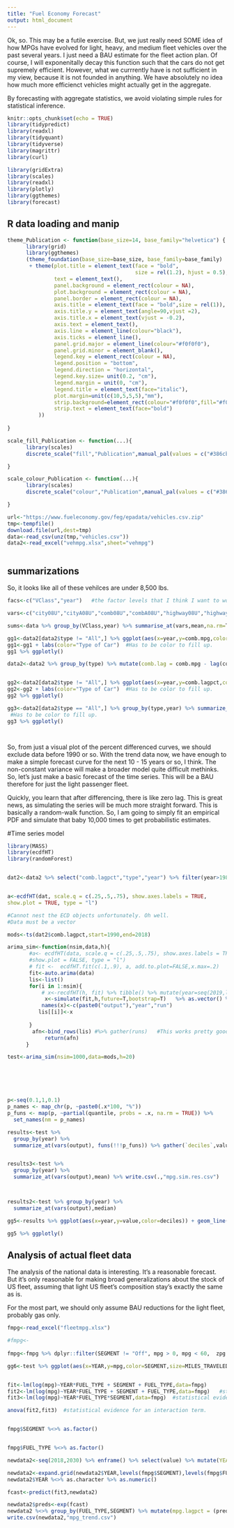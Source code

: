```yaml
---
title: "Fuel Economy Forecast"
output: html_document
---
```


Ok, so. This may be a futile exercise. But, we just really need SOME idea of how MPGs have evolved for light, heavy, and medium fleet vehicles over the past several years. I just need a BAU estimate for the fleet action plan. Of course, I will exponenitally decay this function such that the cars do not get supremely efficient. However, what we currrently have is not sufficient in my view, because it is not founded in anything. We have absolutely no idea how much more efficienct vehicles might actually get in the aggregate. 

By forecasting with aggregate statistics, we avoid violating simple rules for statistical inference. 


```r
knitr::opts_chunk$set(echo = TRUE)
library(tidypredict)
library(readxl)
library(tidyquant)
library(tidyverse)
library(magrittr)
library(curl)

library(gridExtra)
library(scales)
library(readxl)
library(plotly)
library(ggthemes)
library(forecast)

```

## R data loading and manip

```r
theme_Publication <- function(base_size=14, base_family="helvetica") {
      library(grid)
      library(ggthemes)
      (theme_foundation(base_size=base_size, base_family=base_family)
       + theme(plot.title = element_text(face = "bold",
                                         size = rel(1.2), hjust = 0.5),
               text = element_text(),
               panel.background = element_rect(colour = NA),
               plot.background = element_rect(colour = NA),
               panel.border = element_rect(colour = NA),
               axis.title = element_text(face = "bold",size = rel(1)),
               axis.title.y = element_text(angle=90,vjust =2),
               axis.title.x = element_text(vjust = -0.2),
               axis.text = element_text(), 
               axis.line = element_line(colour="black"),
               axis.ticks = element_line(),
               panel.grid.major = element_line(colour="#f0f0f0"),
               panel.grid.minor = element_blank(),
               legend.key = element_rect(colour = NA),
               legend.position = "bottom",
               legend.direction = "horizontal",
               legend.key.size= unit(0.2, "cm"),
               legend.margin = unit(0, "cm"),
               legend.title = element_text(face="italic"),
               plot.margin=unit(c(10,5,5,5),"mm"),
               strip.background=element_rect(colour="#f0f0f0",fill="#f0f0f0"),
               strip.text = element_text(face="bold")
          ))
      
}

scale_fill_Publication <- function(...){
      library(scales)
      discrete_scale("fill","Publication",manual_pal(values = c("#386cb0","#fdb462","#7fc97f","#ef3b2c","#662506","#a6cee3","#fb9a99","#984ea3","#ffff33")), ...)

}

scale_colour_Publication <- function(...){
      library(scales)
      discrete_scale("colour","Publication",manual_pal(values = c("#386cb0","#fdb462","#7fc97f","#ef3b2c","#662506","#a6cee3","#fb9a99","#984ea3","#ffff33")), ...)

}
```


```r
url<-"https://www.fueleconomy.gov/feg/epadata/vehicles.csv.zip"
tmp<-tempfile()
download.file(url,dest=tmp)
data<-read_csv(unz(tmp,"vehicles.csv"))
data2<-read_excel("vehmpg.xlsx",sheet="vehmpg")



```

## summarizations
So, it looks like all of these vehilces are under 8,500 lbs. 

```r

facs<-c("VClass","year")   #the factor levels that I think I want to work with. 

vars<-c("city08U","cityA08U","comb08U","combA08U","highway08U","highwayA08U")

sums<-data %>% group_by(VClass,year) %>% summarise_at(vars,mean,na.rm=T) %>% ggplot(aes(x=year,y=highway08U,color=VClass)) + geom_point() + scale_fill_Publication() +theme_Publication()

```

```r

gg1<-data2[data2$type != "All",] %>% ggplot(aes(x=year,y=comb.mpg,color=type)) + geom_line() + ylab("Combined Est. Real-World MPG") + xlab("Year") + labs(fill = "Type of Car")
gg1<-gg1 + labs(color="Type of Car")  #Has to be color to fill up. 
gg1 %>% ggplotly()

data2<-data2 %>% group_by(type) %>% mutate(comb.lag = comb.mpg - lag(comb.mpg)) %>% mutate(comb.lagpct= (comb.mpg - lag(comb.mpg))/lag(comb.mpg)) %>% ungroup()


gg2<-data2[data2$type != "All",] %>% ggplot(aes(x=year,y=comb.lagpct,color=type)) + geom_line() + ylab("Delta Combined Est. Real-World MPG") + xlab("Year") + labs(fill = "Type of Car")
gg2<-gg2 + labs(color="Type of Car")  #Has to be color to fill up. 
gg2 %>% ggplotly()

gg3<-data2[data2$type == "All",] %>% group_by(type,year) %>% summarize_at("comb.lagpct",mean) %>% ggplot(aes(x=year,y=comb.lagpct)) + geom_line() + ylab("Delta Combined Est. Real-World MPG") + xlab("Year") + labs(fill = "Type of Car")
 #Has to be color to fill up. 
gg3 %>% ggplotly()




```


So, from just a visual plot of the percent differenced curves, we should exclude data before 1990 or so. With the trend data now, we have enough to make a simple forecast curve for the next 10 - 15 years or so, I think. The non-constant variance will make a broader model quite difficult methinks. So, let's just make a basic forecast of the time series. This will be a BAU therefore for just the light passenger fleet. 

Quickly, you learn that after differencing, there is like zero lag. This is great news, as simulating the series will be much more straight forward. This is basically a random-walk function. So, I am going to simply fit an empirical PDF and simulate that baby 10,000 times to get probabilistic estimates. 

#Time series model
```r
library(MASS)
library(ecdfHT)
library(randomForest)


dat2<-data2 %>% select("comb.lagpct","type","year") %>% filter(year>1989 & type == "All") %>% group_by(year) %>% summarize_at("comb.lagpct",mean)


a<-ecdfHT(dat, scale.q = c(.25,.5,.75), show.axes.labels = TRUE,
show.plot = TRUE, type = "l")

#Cannot nest the ECD objects unfortunately. Oh well. 
#Data must be a vector

mods<-ts(dat2$comb.lagpct,start=1990,end=2018)

arima_sim<-function(nsim,data,h){
       #a<- ecdfHT(data, scale.q = c(.25,.5,.75), show.axes.labels = TRUE,
       #show.plot = FALSE, type = "l")
       # fit <-  ecdfHT.fit(c(.1,.9), a, add.to.plot=FALSE,x.max=.2)
       fit<-auto.arima(data)
       lis<-list()
       for(i in 1:nsim){
           # x<-recdfHT(h, fit) %>% tibble() %>% mutate(year=seq(2019,length.out = h)) %>% mutate(run=i)
            x<-simulate(fit,h,future=T,bootstrap=T)   %>% as.vector() %>% tibble() %>% mutate(year=seq(2019,length.out = h)) %>%   mutate(run=i)
           names(x)<-c(paste0("output"),"year","run")
          lis[[i]]<-x
   
       }
        afn<-bind_rows(lis) #%>% gather(runs)   #This works pretty good now.
            return(afn)
      }

test<-arima_sim(nsim=1000,data=mods,h=20)






p<-seq(0.1,1,0.1)
p_names <- map_chr(p, ~paste0(.x*100, "%"))  
p_funs <- map(p, ~partial(quantile, probs = .x, na.rm = TRUE)) %>% 
  set_names(nm = p_names)

results<-test %>% 
  group_by(year) %>% 
  summarize_at(vars(output), funs(!!!p_funs)) %>% gather(`deciles`,value,-year)


results3<-test %>% 
  group_by(year) %>% 
  summarize_at(vars(output),mean) %>% write.csv(.,"mpg.sim.res.csv")



results2<-test %>% group_by(year) %>% 
  summarize_at(vars(output),median)

gg5<-results %>% ggplot(aes(x=year,y=value,color=deciles)) + geom_line(alpha=1/3)

gg5 %>% ggplotly()


```

## Analysis of actual fleet data  


The analysis of the national data is interesting. It's a reasonable forecast. But it's only reasonable for making broad generalizations about the stock of US fleet, assuming that light US fleet's composition stay's exactly the same as is. 

For the most part, we should only assume BAU reductions for the light fleet, probably gas only. 

```r
fmpg<-read_excel("fleetmpg.xlsx")

#fmpg<- 
  
fmpg<-fmpg %>% dplyr::filter(SEGMENT != "Off", mpg > 0, mpg < 60,  zpg < 2.5, zpg > -2.5) %>% group_by(SEGMENT,YEAR,FUEL_TYPE) %>% summarize_at(c("mpg","MILES_TRAVELED"),mean,na.rm=T)

gg6<-test %>% ggplot(aes(x=YEAR,y=mpg,color=SEGMENT,size=MILES_TRAVELED)) + geom_point()


fit<-lm(log(mpg)~YEAR*FUEL_TYPE + SEGMENT + FUEL_TYPE,data=fmpg)
fit2<-lm(log(mpg)~YEAR*FUEL_TYPE + SEGMENT + FUEL_TYPE,data=fmpg)   #statistical evidence for an interaction term. 
fit3<-lm(log(mpg)~YEAR*FUEL_TYPE*SEGMENT,data=fmpg)  #statistical evidence for a threeway interaction term. 

anova(fit2,fit3)  #statistical evidence for an interaction term. 


fmpg$SEGMENT %<>% as.factor()


fmpg$FUEL_TYPE %<>% as.factor()

newdata2<-seq(2018,2030) %>% enframe() %>% select(value) %>% mutate(YEAR=as.factor(value)) %>% select(YEAR)

newdata2<-expand.grid(newdata2$YEAR,levels(fmpg$SEGMENT),levels(fmpg$FUEL_TYPE)) %>% rename(YEAR=Var1,SEGMENT=Var2,FUEL_TYPE=Var3) 
newdata2$YEAR %<>% as.character %>% as.numeric()

fcast<-predict(fit3,newdata2)

newdata2$preds<-exp(fcast)
newdata2 %<>% group_by(FUEL_TYPE,SEGMENT) %>% mutate(mpg.lagpct = (preds - lag(preds))/lag(preds)) %>% ungroup()
write.csv(newdata2,"mpg_trend.csv")



```

